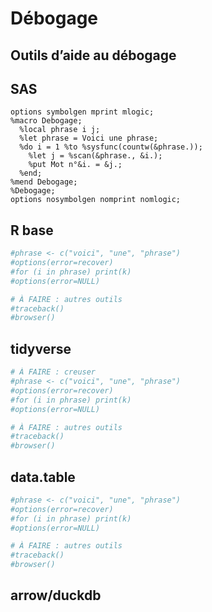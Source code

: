 # Débogage

## Outils d'aide au débogage 
::: {.panel-tabset group="language"}

## SAS {.unnumbered .unlisted}
``` sas
options symbolgen mprint mlogic;
%macro Debogage;
  %local phrase i j;
  %let phrase = Voici une phrase;
  %do i = 1 %to %sysfunc(countw(&phrase.));
    %let j = %scan(&phrase., &i.);
	%put Mot n°&i. = &j.;
  %end;
%mend Debogage;
%Debogage;
options nosymbolgen nomprint nomlogic;
```

## R base {.unnumbered .unlisted}
```r
#phrase <- c("voici", "une", "phrase")
#options(error=recover)
#for (i in phrase) print(k)
#options(error=NULL)

# À FAIRE : autres outils
#traceback()
#browser()
```

## tidyverse {.unnumbered .unlisted}
```r
# À FAIRE : creuser
#phrase <- c("voici", "une", "phrase")
#options(error=recover)
#for (i in phrase) print(k)
#options(error=NULL)

# À FAIRE : autres outils
#traceback()
#browser()
```

## data.table {.unnumbered .unlisted}
```r
#phrase <- c("voici", "une", "phrase")
#options(error=recover)
#for (i in phrase) print(k)
#options(error=NULL)

# À FAIRE : autres outils
#traceback()
#browser()
```

## arrow/duckdb {.unnumbered .unlisted}
```r

```

:::